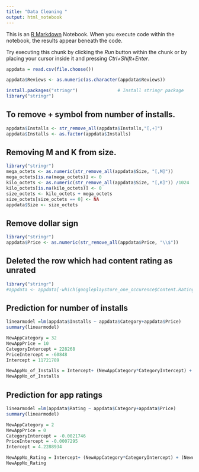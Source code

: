 ---
title: "Data Cleaning "
output: html_notebook
---

This is an [R Markdown](http://rmarkdown.rstudio.com) Notebook. When you execute code within the notebook, the results appear beneath the code. 

Try executing this chunk by clicking the *Run* button within the chunk or by placing your cursor inside it and pressing *Ctrl+Shift+Enter*. 

```{r}
appdata = read.csv(file.choose())
```
```{r}
appdata$Reviews <- as.numeric(as.character(appdata$Reviews))
```
```{r}
install.packages("stringr")               # Install stringr package
library("stringr") 


```
## To remove + symbol from number of installs.
```{r}
appdata$Installs <- str_remove_all(appdata$Installs,"[,+]")
appdata$Installs <- as.factor(appdata$Installs)
```
## Removing M and K from size.
```{r}
library("stringr") 
mega_octets <- as.numeric(str_remove_all(appdata$Size, "[,M]"))   
mega_octets[is.na(mega_octets)] <- 0
kilo_octets <- as.numeric(str_remove_all(appdata$Size, "[,K]")) /1024 
kilo_octets[is.na(kilo_octets)] <- 0
size_octets <- kilo_octets + mega_octets
size_octets[size_octets == 0] <- NA
appdata$Size <- size_octets
```
## Remove dollar sign
```{r}
library("stringr")
appdata$Price <- as.numeric(str_remove_all(appdata$Price, "\\$"))
```
## Deleted the row which had content rating as unrated
```{r}
library("stringr")
#appdata <- appdata[-which(googleplaystore_one_occurence$Content.Rating=='Unrated'),] 
```
## Prediction for number of installs
```{r}
linearmodel =lm(appdata$Installs ~ appdata$Category+appdata$Price)
summary(linearmodel)
```
```{r}
NewAppCategory = 32
NewAppPrice = 10
CategoryIntercept = 228268      
PriceIntercept = -60848      
Intercept = 11721789    

NewAppNo_of_Installs = Intercept+ (NewAppCategory*CategoryIntercept) + (NewAppPrice*PriceIntercept)
NewAppNo_of_Installs
```
## Prediction for app ratings
```{r}
linearmodel =lm(appdata$Rating ~ appdata$Category+appdata$Price)
summary(linearmodel)
```
```{r}
NewAppCategory = 2
NewAppPrice = 0
CategoryIntercept = -0.0021746      
PriceIntercept = -0.0007295      
Intercept = 4.2288934   

NewAppNo_Rating = Intercept+ (NewAppCategory*CategoryIntercept) + (NewAppPrice*PriceIntercept)
NewAppNo_Rating
```

